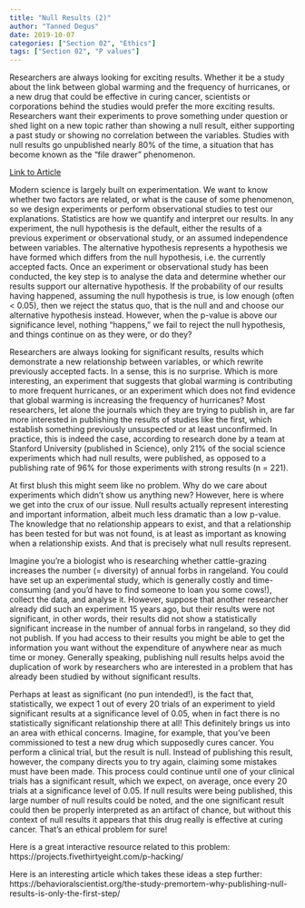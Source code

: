 ```yaml
---
title: "Null Results (2)"
author: "Tanned Degus"
date: 2019-10-07
categories: ["Section 02", "Ethics"]
tags: ["Section 02", "P values"]
---
```


Researchers are always looking for exciting results. Whether it be a study about the link between global warming and the frequency of hurricanes, or a new drug that could be effective in curing cancer, scientists or corporations behind the studies would prefer the more exciting results. Researchers want their experiments to prove something under question or shed light on a new topic rather than showing a null result, either supporting a past study or showing no correlation between the variables. Studies with null results go unpublished nearly 80% of the time, a situation that has become known as the “file drawer” phenomenon.

[Link to Article](https://behavioralscientist.org/the-study-premortem-why-publishing-null-results-is-only-the-first-step/)


<!--more-->

Modern science is largely built on experimentation. We want to know whether two factors are related, or what is the cause of some phenomenon, so we design experiments or perform observational studies to test our explanations. Statistics are how we quantify and interpret our results. In any experiment, the null hypothesis is the default, either the results of a previous experiment or observational study, or an assumed independence between variables. The alternative hypothesis represents a hypothesis we have formed which differs from the null hypothesis, i.e. the currently accepted facts. Once an experiment or observational study has been conducted, the key step is to analyse the data and determine whether our results support our alternative hypothesis. If the probability of our results having happened, assuming the null hypothesis is true, is low enough (often < 0.05), then we reject the status quo, that is the null and and choose our alternative hypothesis instead. However, when the p-value is above our significance level, nothing “happens,” we fail to reject the null hypothesis, and things continue on as they were, or do they?

Researchers are always looking for significant results, results which demonstrate a new relationship between variables, or which rewrite previously accepted facts. In a sense, this is no surprise. Which is more interesting, an experiment that suggests that global warming is contributing to more frequent hurricanes, or an experiment which does not find evidence that global warming is increasing the frequency of hurricanes? Most researchers, let alone the journals which they are trying to publish in, are far more interested in publishing the results of studies like the first, which establish something previously unsuspected or at least unconfirmed. In practice, this is indeed the case, according to research done by a team at Stanford University (published in Science), only 21% of the social science experiments which had null results, were published, as opposed to a publishing rate of 96% for those experiments with strong results (n = 221).

At first blush this might seem like no problem. Why do we care about experiments which didn’t show us anything new? However, here is where we get into the crux of our issue. Null results actually represent interesting and important information, albeit much less dramatic than a low p-value. The knowledge that no relationship appears to exist, and that a relationship has been tested for but was not found, is at least as important as knowing when a relationship exists. And that is precisely what null results represent.

Imagine you’re a biologist who is researching whether cattle-grazing increases the number (= diversity) of annual forbs in rangeland. You could have set up an experimental study, which is generally costly and time-consuming (and you’d have to find someone to loan you some cows!), collect the data, and analyse it. However, suppose that another researcher already did such an experiment 15 years ago, but their results were not significant, in other words, their results did not show a statistically significant increase in the number of annual forbs in rangeland, so they did not publish. If you had access to their results you might be able to get the information you want without the expenditure of anywhere near as much time or money. Generally speaking, publishing null results helps avoid the duplication of work by researchers who are interested in a problem that has already been studied by without significant results.

Perhaps at least as significant (no pun intended!), is the fact that, statistically, we expect 1 out of every 20 trials of an experiment to yield significant results at a significance level of 0.05, when in fact there is no statistically significant relationship there at all! This definitely brings us into an area with ethical concerns. Imagine, for example, that you’ve been commissioned to test a new drug which supposedly cures cancer. You perform a clinical trial, but the result is null. Instead of publishing this result, however, the company directs you to try again, claiming some mistakes must have been made. This process could continue until one of your clinical trials has a significant result, which we expect, on average, once every 20 trials at a significance level of 0.05. If null results were being published, this large number of null results could be noted, and the one significant result could then be properly interpreted as an artifact of chance, but without this context of null results it appears that this drug really is effective at curing cancer. That’s an ethical problem for sure!


Here is a great interactive resource related to this problem: https://projects.fivethirtyeight.com/p-hacking/

Here is an interesting article which takes these ideas a step further: https://behavioralscientist.org/the-study-premortem-why-publishing-null-results-is-only-the-first-step/